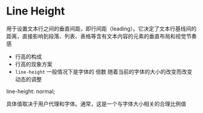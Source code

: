 # Line Height

用于设置文本行之间的垂直间距，即行间距（leading）。它决定了文本行基线间的距离，直接影响到段落、列表、表格等含有文本内容的元素的垂直布局和视觉节奏感

- 行高的构成
- 行高的现象方案
- `line-height` 一般情况下是字体的 倍数 随着当前的字体的大小的改变而改变 动态的调整

line-height: normal;

具体值取决于用户代理和字体。通常，这是一个与字体大小相关的合理比例值
